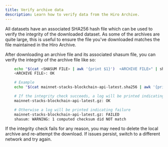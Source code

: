 ```yaml
---
title: Verify archive data
description: Learn how to verify data from the Hiro Archive.
---
```


All datasets have an associated SHA256 hash file which can be used to verify the integrity of the downloaded dataset.
As some of the archives are quite large, this is useful to ensure the file you've downloaded matches the file maintained in the Hiro Archive.

After downloading an archive file and its associated shasum file, you can verify the integrity of the archive file like so:

```bash
    echo "$(cat <SHASUM FILE> | awk '{print $1}')  <ARCHIVE FILE>" | shasum --check
    <ARCHIVE FILE>: OK

    # Example
    echo "$(cat mainnet-stacks-blockchain-api-latest.sha256 | awk '{print $1}')  mainnet-stacks-blockchain-api-latest.gz" | shasum --check

    # If the integrity check succeeds, a log will be printed indicating so
    mainnet-stacks-blockchain-api-latest.gz: OK

    # Otherwise a log will be printed indicating failure
    mainnet-stacks-blockchain-api-latest.gz: FAILED
    shasum: WARNING: 1 computed checksum did NOT match
```

If the integrity check fails for any reason, you may need to delete the local archive and re-attempt the download. If issues persist, switch to a different network and try again.

